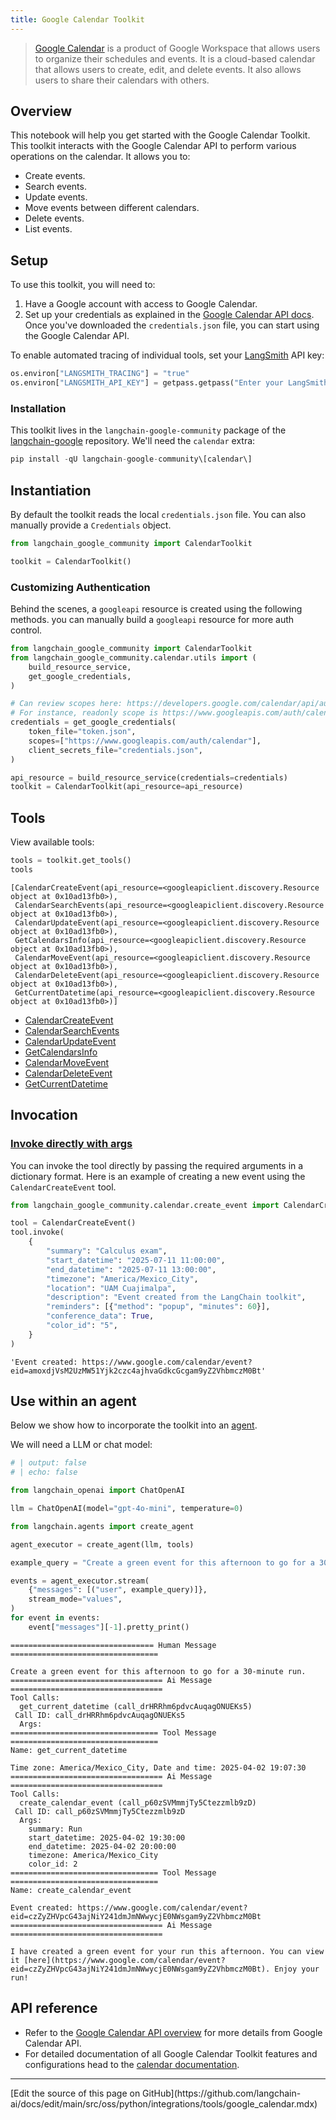 ```yaml
---
title: Google Calendar Toolkit
---
```


> [Google Calendar](https://workspace.google.com/intl/en-419/products/calendar/) is a product of Google Workspace that allows users to organize their schedules and events. It is a cloud-based calendar that allows users to create, edit, and delete events. It also allows users to share their calendars with others.

## Overview

This notebook will help you get started with the Google Calendar Toolkit. This toolkit interacts with the Google Calendar API to perform various operations on the calendar. It allows you to:

- Create events.
- Search events.
- Update events.
- Move events between different calendars.
- Delete events.
- List events.

## Setup

To use this toolkit, you will need to:

1. Have a Google account with access to Google Calendar.
2. Set up your credentials as explained in the [Google Calendar API docs](https://developers.google.com/calendar/api/quickstart/python#authorize_credentials_for_a_desktop_application). Once you've downloaded the `credentials.json` file, you can start using the Google Calendar API.

To enable automated tracing of individual tools, set your [LangSmith](https://docs.smith.langchain.com/) API key:

```python
os.environ["LANGSMITH_TRACING"] = "true"
os.environ["LANGSMITH_API_KEY"] = getpass.getpass("Enter your LangSmith API key: ")
```

### Installation

This toolkit lives in the `langchain-google-community` package of the [langchain-google](https://github.com/langchain-ai/langchain-google) repository. We'll need the `calendar` extra:

```python
pip install -qU langchain-google-community\[calendar\]
```

## Instantiation

By default the toolkit reads the local `credentials.json` file. You can also manually provide a `Credentials` object.

```python
from langchain_google_community import CalendarToolkit

toolkit = CalendarToolkit()
```

### Customizing Authentication

Behind the scenes, a `googleapi` resource is created using the following methods. you can manually build a `googleapi` resource for more auth control.

```python
from langchain_google_community import CalendarToolkit
from langchain_google_community.calendar.utils import (
    build_resource_service,
    get_google_credentials,
)

# Can review scopes here: https://developers.google.com/calendar/api/auth
# For instance, readonly scope is https://www.googleapis.com/auth/calendar.readonly
credentials = get_google_credentials(
    token_file="token.json",
    scopes=["https://www.googleapis.com/auth/calendar"],
    client_secrets_file="credentials.json",
)

api_resource = build_resource_service(credentials=credentials)
toolkit = CalendarToolkit(api_resource=api_resource)
```

## Tools

View available tools:

```python
tools = toolkit.get_tools()
tools
```

```output
[CalendarCreateEvent(api_resource=<googleapiclient.discovery.Resource object at 0x10ad13fb0>),
 CalendarSearchEvents(api_resource=<googleapiclient.discovery.Resource object at 0x10ad13fb0>),
 CalendarUpdateEvent(api_resource=<googleapiclient.discovery.Resource object at 0x10ad13fb0>),
 GetCalendarsInfo(api_resource=<googleapiclient.discovery.Resource object at 0x10ad13fb0>),
 CalendarMoveEvent(api_resource=<googleapiclient.discovery.Resource object at 0x10ad13fb0>),
 CalendarDeleteEvent(api_resource=<googleapiclient.discovery.Resource object at 0x10ad13fb0>),
 GetCurrentDatetime(api_resource=<googleapiclient.discovery.Resource object at 0x10ad13fb0>)]
```

- [CalendarCreateEvent](https://python.langchain.com/api_reference/google_community/calendar/langchain_google_community.calendar.create_event.CalendarCreateEvent.html)
- [CalendarSearchEvents](https://python.langchain.com/api_reference/google_community/calendar/langchain_google_community.calendar.search_events.CalendarSearchEvents.html)
- [CalendarUpdateEvent](https://python.langchain.com/api_reference/google_community/calendar/langchain_google_community.calendar.update_event.CalendarUpdateEvent.html)
- [GetCalendarsInfo](https://python.langchain.com/api_reference/google_community/calendar/langchain_google_community.calendar.get_calendars_info.GetCalendarsInfo.html)
- [CalendarMoveEvent](https://python.langchain.com/api_reference/google_community/calendar/langchain_google_community.calendar.move_event.CalendarMoveEvent.html)
- [CalendarDeleteEvent](https://python.langchain.com/api_reference/google_community/calendar/langchain_google_community.calendar.delete_event.CalendarDeleteEvent.html)
- [GetCurrentDatetime](https://python.langchain.com/api_reference/google_community/calendar/langchain_google_community.calendar.current_datetime.GetCurrentDatetime.html)

## Invocation

### [Invoke directly with args](/oss/python/langchain/tools#use-the-tool-directly)

You can invoke the tool directly by passing the required arguments in a dictionary format. Here is an example of creating a new event using the `CalendarCreateEvent` tool.

```python
from langchain_google_community.calendar.create_event import CalendarCreateEvent

tool = CalendarCreateEvent()
tool.invoke(
    {
        "summary": "Calculus exam",
        "start_datetime": "2025-07-11 11:00:00",
        "end_datetime": "2025-07-11 13:00:00",
        "timezone": "America/Mexico_City",
        "location": "UAM Cuajimalpa",
        "description": "Event created from the LangChain toolkit",
        "reminders": [{"method": "popup", "minutes": 60}],
        "conference_data": True,
        "color_id": "5",
    }
)
```

```output
'Event created: https://www.google.com/calendar/event?eid=amoxdjVsM2UzMW51Yjk2czc4ajhvaGdkcGcgam9yZ2VhbmczM0Bt'
```

## Use within an agent

Below we show how to incorporate the toolkit into an [agent](/oss/python/langchain/agents).

We will need a LLM or chat model:

<ChatModelTabs customVarName="llm" />

```python
# | output: false
# | echo: false

from langchain_openai import ChatOpenAI

llm = ChatOpenAI(model="gpt-4o-mini", temperature=0)
```

```python
from langchain.agents import create_agent

agent_executor = create_agent(llm, tools)
```

```python
example_query = "Create a green event for this afternoon to go for a 30-minute run."

events = agent_executor.stream(
    {"messages": [("user", example_query)]},
    stream_mode="values",
)
for event in events:
    event["messages"][-1].pretty_print()
```

```output
================================ Human Message =================================

Create a green event for this afternoon to go for a 30-minute run.
================================== Ai Message ==================================
Tool Calls:
  get_current_datetime (call_drHRRhm6pdvcAuqagONUEKs5)
 Call ID: call_drHRRhm6pdvcAuqagONUEKs5
  Args:
================================= Tool Message =================================
Name: get_current_datetime

Time zone: America/Mexico_City, Date and time: 2025-04-02 19:07:30
================================== Ai Message ==================================
Tool Calls:
  create_calendar_event (call_p60zSVMmmjTy5Ctezzmlb9zD)
 Call ID: call_p60zSVMmmjTy5Ctezzmlb9zD
  Args:
    summary: Run
    start_datetime: 2025-04-02 19:30:00
    end_datetime: 2025-04-02 20:00:00
    timezone: America/Mexico_City
    color_id: 2
================================= Tool Message =================================
Name: create_calendar_event

Event created: https://www.google.com/calendar/event?eid=czZyZHVpcG43ajNiY241dmJmNWwycjE0NWsgam9yZ2VhbmczM0Bt
================================== Ai Message ==================================

I have created a green event for your run this afternoon. You can view it [here](https://www.google.com/calendar/event?eid=czZyZHVpcG43ajNiY241dmJmNWwycjE0NWsgam9yZ2VhbmczM0Bt). Enjoy your run!
```

## API reference

- Refer to the [Google Calendar API overview](https://developers.google.com/calendar/api/guides/overview) for more details from Google Calendar API.
- For detailed documentation of all Google Calendar Toolkit features and configurations head to the [calendar documentation](https://python.langchain.com/api_reference/google_community/calendar.html).

---

<Callout icon="pen-to-square" iconType="regular">
  [Edit the source of this page on GitHub](https://github.com/langchain-ai/docs/edit/main/src/oss/python/integrations/tools/google_calendar.mdx)
</Callout>
